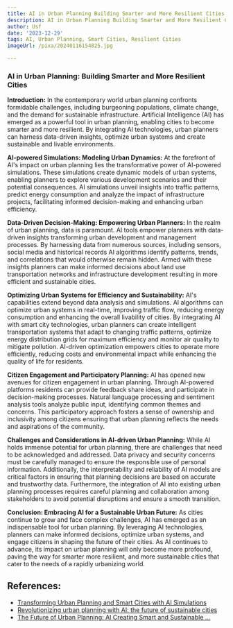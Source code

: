 ```yaml
---
title: AI in Urban Planning Building Smarter and More Resilient Cities
description: AI in Urban Planning Building Smarter and More Resilient Cities
author: Usf
date: '2023-12-29'
tags: AI, Urban Planning, Smart Cities, Resilient Cities
imageUrl: /pixa/20240116154825.jpg

---
```

### AI in Urban Planning: Building Smarter and More Resilient Cities

**Introduction:**
In the contemporary world urban planning confronts formidable challenges, including burgeoning populations,  climate  change, and the  demand for sustainable  infrastructure. Artificial Intelligence (AI) has  emerged as  a powerful tool in urban planning,  enabling cities  to become smarter and more resilient. By integrating AI technologies, urban  planners can harness data-driven  insights, optimize  urban systems and create sustainable and livable environments.

**AI-powered Simulations: Modeling Urban Dynamics:**
At the forefront of AI's impact on  urban planning lies  the transformative power of AI-powered simulations. These simulations create  dynamic models of urban systems, enabling planners to explore various development scenarios and their potential consequences. AI  simulations unveil insights into traffic patterns, predict energy consumption and analyze the impact of infrastructure projects,  facilitating informed  decision-making and enhancing urban efficiency.

**Data-Driven Decision-Making: Empowering Urban Planners:**
In the realm of  urban planning, data is paramount. AI tools empower  planners with data-driven insights transforming urban development and management processes. By harnessing data from numerous sources, including sensors, social media and historical records AI algorithms identify  patterns, trends,  and correlations that would otherwise remain  hidden. Armed with these insights planners can make informed decisions about land  use transportation networks and infrastructure development resulting in more efficient and sustainable cities.

**Optimizing Urban Systems for Efficiency and Sustainability:**
AI's capabilities extend beyond data analysis  and simulations. AI algorithms can optimize urban systems in real-time, improving traffic flow, reducing energy consumption and enhancing the overall livability of cities. By integrating  AI with smart city technologies, urban planners can create intelligent transportation systems that adapt to changing traffic  patterns, optimize energy distribution grids for maximum efficiency  and monitor air quality to mitigate pollution. AI-driven optimization empowers cities to operate more efficiently, reducing  costs and environmental  impact while enhancing the quality of life  for residents.

**Citizen Engagement and Participatory  Planning:**
AI has  opened new avenues for citizen engagement in urban planning. Through AI-powered platforms residents can provide feedback share ideas, and participate in decision-making processes. Natural language processing and sentiment analysis tools  analyze public input, identifying common  themes and concerns. This participatory approach fosters a sense of ownership and inclusivity among citizens ensuring that urban planning reflects the needs and aspirations of the community.

**Challenges and Considerations in AI-driven Urban Planning:**
While AI holds immense potential for urban planning, there are challenges that need to be acknowledged and addressed. Data privacy and security concerns must be carefully managed to ensure the responsible use of personal information. Additionally, the interpretability  and reliability of AI models  are critical factors  in ensuring that planning  decisions are based on accurate and trustworthy data. Furthermore, the integration of AI into existing urban planning processes requires careful planning and collaboration among stakeholders to avoid potential disruptions  and ensure a  smooth transition.

**Conclusion:  Embracing AI for a Sustainable Urban Future:**
As cities continue to grow and face complex challenges, AI  has emerged as an indispensable tool for urban  planning. By  leveraging AI technologies, planners  can make informed decisions, optimize urban systems, and engage citizens in shaping the future of their cities. As AI continues to  advance, its impact  on urban planning will only become  more profound, paving the way for smarter more  resilient,  and more sustainable cities that cater to the needs  of a rapidly  urbanizing  world.

## References:
- [Transforming Urban Planning and Smart Cities with AI Simulations](https://medium.datadriveninvestor.com/how-can-ai-powered-simulations-transform-urban-planning-and-smart-city-design-660623598a82)
- [Revolutionizing urban planning with AI: the future of sustainable cities](https://bootcamp.uxdesign.cc/revolutionizing-urban-planning-with-ai-the-future-of-sustainable-cities-dbd44ffd5cd7)
- [The Future of Urban Planning: AI Creating Smart and Sustainable ...](https://www.youtube.com/watch?v=B3ObkSA2mlk)
